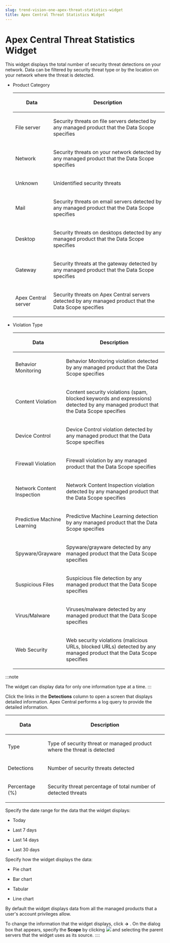 ```yaml
---
slug: trend-vision-one-apex-threat-statistics-widget
title: Apex Central Threat Statistics Widget
---
```

# Apex Central Threat Statistics Widget

This widget displays the total number of security threat detections on your network. Data can be filtered by security threat type or by the location on your network where the threat is detected.

- Product Category

  <table>
  <colgroup>
  <col style="width: 25%" />
  <col style="width: 75%" />
  </colgroup>
  <thead>
  <tr>
  <th><p>Data</p></th>
  <th><p>Description</p></th>
  </tr>
  </thead>
  <tbody>
  <tr>
  <td><p>File server</p></td>
  <td><p>Security threats on file servers detected by any managed product that the Data Scope specifies</p></td>
  </tr>
  <tr>
  <td><p>Network</p></td>
  <td><p>Security threats on your network detected by any managed product that the Data Scope specifies</p></td>
  </tr>
  <tr>
  <td><p>Unknown</p></td>
  <td><p>Unidentified security threats</p></td>
  </tr>
  <tr>
  <td><p>Mail</p></td>
  <td><p>Security threats on email servers detected by any managed product that the Data Scope specifies</p></td>
  </tr>
  <tr>
  <td><p>Desktop</p></td>
  <td><p>Security threats on desktops detected by any managed product that the Data Scope specifies</p></td>
  </tr>
  <tr>
  <td><p>Gateway</p></td>
  <td><p>Security threats at the gateway detected by any managed product that the Data Scope specifies</p></td>
  </tr>
  <tr>
  <td><p>Apex Central server</p></td>
  <td><p>Security threats on Apex Central servers detected by any managed product that the Data Scope specifies</p></td>
  </tr>
  </tbody>
  </table>

- Violation Type

  <table>
  <colgroup>
  <col style="width: 25%" />
  <col style="width: 75%" />
  </colgroup>
  <thead>
  <tr>
  <th><p>Data</p></th>
  <th><p>Description</p></th>
  </tr>
  </thead>
  <tbody>
  <tr>
  <td><p>Behavior Monitoring</p></td>
  <td><p>Behavior Monitoring violation detected by any managed product that the Data Scope specifies</p></td>
  </tr>
  <tr>
  <td><p>Content Violation</p></td>
  <td><p>Content security violations (spam, blocked keywords and expressions) detected by any managed product that the Data Scope specifies</p></td>
  </tr>
  <tr>
  <td><p>Device Control</p></td>
  <td><p>Device Control violation detected by any managed product that the Data Scope specifies</p></td>
  </tr>
  <tr>
  <td><p>Firewall Violation</p></td>
  <td><p>Firewall violation by any managed product that the Data Scope specifies</p></td>
  </tr>
  <tr>
  <td><p>Network Content Inspection</p></td>
  <td><p>Network Content Inspection violation detected by any managed product that the Data Scope specifies</p></td>
  </tr>
  <tr>
  <td><p>Predictive Machine Learning</p></td>
  <td><p>Predictive Machine Learning detection by any managed product that the Data Scope specifies</p></td>
  </tr>
  <tr>
  <td><p>Spyware/Grayware</p></td>
  <td><p>Spyware/grayware detected by any managed product that the Data Scope specifies</p></td>
  </tr>
  <tr>
  <td><p>Suspicious Files</p></td>
  <td><p>Suspicious file detection by any managed product that the Data Scope specifies</p></td>
  </tr>
  <tr>
  <td><p>Virus/Malware</p></td>
  <td><p>Viruses/malware detected by any managed product that the Data Scope specifies</p></td>
  </tr>
  <tr>
  <td><p>Web Security</p></td>
  <td><p>Web security violations (malicious URLs, blocked URLs) detected by any managed product that the Data Scope specifies</p></td>
  </tr>
  </tbody>
  </table>

:::note

The widget can display data for only one information type at a time.
:::

Click the links in the **Detections** column to open a screen that displays detailed information. Apex Central performs a log query to provide the detailed information.

<table>
<colgroup>
<col style="width: 25%" />
<col style="width: 75%" />
</colgroup>
<thead>
<tr>
<th><p>Data</p></th>
<th><p>Description</p></th>
</tr>
</thead>
<tbody>
<tr>
<td><p>Type</p></td>
<td><p>Type of security threat or managed product where the threat is detected</p></td>
</tr>
<tr>
<td><p>Detections</p></td>
<td><p>Number of security threats detected</p></td>
</tr>
<tr>
<td><p>Percentage (%)</p></td>
<td><p>Security threat percentage of total number of detected threats</p></td>
</tr>
</tbody>
</table>

Specify the date range for the data that the widget displays:

- Today

- Last 7 days

- Last 14 days

- Last 30 days

Specify how the widget displays the data:

- Pie chart

- Bar chart

- Tabular

- Line chart

By default the widget displays data from all the managed products that a user's account privileges allow.

To change the information that the widget displays, click **→** . On the dialog box that appears, specify the **Scope** by clicking ![](/images/w_scope=GUID-D4EAF8B9-EAFF-46C3-94FC-CA65467035B5=1=en-us=Low.webp) and selecting the parent servers that the widget uses as its source.
::::

